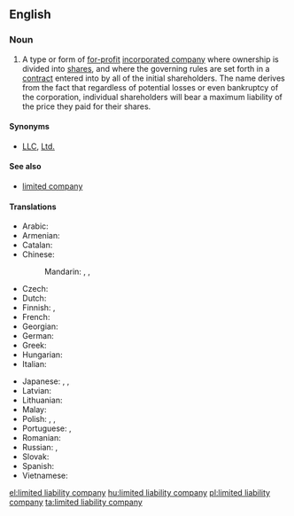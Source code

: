 ==English==
{{wikipedia}}

===Noun===
{{en-noun|head=[[limited]] [[liability]] [[company]]|limited liability companies}}

# {{context|legal|lang=en}} A type or form of [[for-profit]] [[incorporated company]] where ownership is divided into [[share]]s, and where the governing rules are set forth in a [[contract]] entered into by all of the initial shareholders. The name derives from the fact that regardless of potential losses or even bankruptcy of the corporation, individual shareholders will bear a maximum liability of the price they paid for their shares.

====Synonyms====
* [[LLC]], [[Ltd.]]

====See also====
* [[limited company]]

====Translations====
{{trans-top|type of company}}
* Arabic: {{t|ar|شركَة ذات مسؤوليَة محدودَة|f}}
* Armenian: {{t|hy|սահմանափակն պատասխանատվությամբ ընկերություն}}
* Catalan: {{t|ca|societat de responsabilitat limitada|f}}
* Chinese:
*: Mandarin: {{t|cmn|有限責任公司|sc=Hani}}, {{t|cmn|有限责任公司|tr=yǒuxiàn zérèn gōngsī|sc=Hani}}, {{t+|cmn|有限公司|tr=yǒuxiàn gōngsī|sc=Hani}}
* Czech: {{t+|cs|společnost s ručením omezeným|f}}
* Dutch: {{t|nl|bijzondere vennootschap met beperkte aansprakelijkheid|f}}
* Finnish: {{qualifier|[[Oy]]}} {{t+|fi|osakeyhtiö}}, {{t|fi|rajavastuuyhtiö}}
* French: {{t|fr|société à responsabilité limitée|f}}
* Georgian: {{t|ka|შეზღუდული პასუხისმგებლობის საზოგადოება}}
* German: {{t|de|Gesellschaft mit beschränkter Haftung|f}}
* Greek: {{t+|el|εταιρεία περιορισμένης ευθύνης|f}}
* Hungarian: {{t+|hu|korlátolt felelősségű társaság}}
* Italian: {{t|it|società a responsabilità limitata|f}}
{{trans-mid}}
* Japanese: {{t|ja|有限責任会社|tr=ゆうげんせきにんがいしゃ, yūgen sekinin gaisha|sc=Jpan}}, {{t|ja|エルエルシー|tr=eru-eru-shī|sc=Jpan}}, {{t|ja|ＬＬＣ|tr=LLC, eru-eru-shī|sc=Jpan}}
* Latvian: {{t|lv|sabiedrība ar ierobežotu atbildību}}
* Lithuanian: {{qualifier|[[UAB]]}} {{t|lt|Uždaroji akcinė bendrovė}}
* Malay: {{t|ms|syarikat liabiliti terhad}}
* Polish: {{t+|pl|spółka z ograniczoną odpowiedzialnością|f}}, {{t|pl|spółka z o.o.|f}}, {{t+|pl|sp. z o.o.|f}}
* Portuguese: {{qualifier|[[Lda.]]}} {{t|pt|limitada|f}}, {{t|pt|sociedade de responsabilidade limitada|f}}
* Romanian: {{t|ro|societate cu răspundere limitată|f}}
* Russian: {{t|ru|о́бщество с ограни́ченной отве́тственностью|n}}, {{t+|ru|ООО|n}}
* Slovak: {{t|sk|spoločnosť s ručením obmedzeným|f}}
* Spanish: {{t|es|sociedad de responsabilidad limitada|f}}
* Vietnamese: {{t+|vi|công ty trách nhiệm hữu hạn}}
{{trans-bottom}}

[[el:limited liability company]]
[[hu:limited liability company]]
[[pl:limited liability company]]
[[ta:limited liability company]]